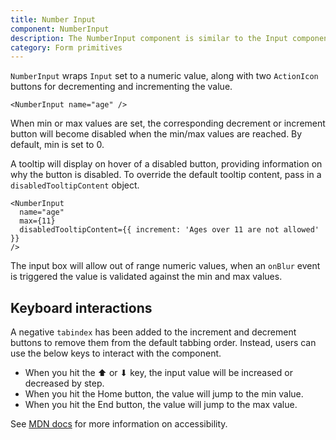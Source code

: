 ```yaml
---
title: Number Input
component: NumberInput
description: The NumberInput component is similar to the Input component, but it has controls for incrementing or decrementing numeric values.
category: Form primitives
---
```


`NumberInput` wraps `Input` set to a numeric value, along with two `ActionIcon` buttons for decrementing and incrementing the value.

```tsx preview
<NumberInput name="age" />
```

When min or max values are set, the corresponding decrement or increment button will become disabled when the min/max values are reached. By default, min is set to 0.

A tooltip will display on hover of a disabled button, providing information on why the button is disabled. To override the default tooltip content, pass in a `disabledTooltipContent` object.

```tsx preview
<NumberInput
  name="age"
  max={11}
  disabledTooltipContent={{ increment: 'Ages over 11 are not allowed' }}
/>
```

The input box will allow out of range numeric values, when an `onBlur` event is triggered the value is validated against the min and max values.

## Keyboard interactions

A negative `tabindex` has been added to the increment and decrement buttons to remove them from the default tabbing order. Instead, users can use the below keys to interact with the component.

- When you hit the ⬆ or ⬇ key, the input value will be increased or decreased by step.
- When you hit the Home button, the value will jump to the min value.
- When you hit the End button, the value will jump to the max value.

See [MDN docs](https://developer.mozilla.org/en-US/docs/Web/Accessibility/ARIA/Roles/spinbutton_role#keyboard_interactions) for more information on accessibility.
